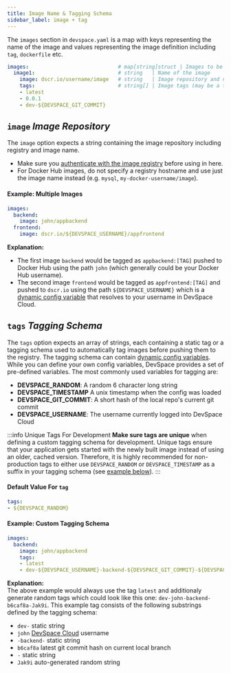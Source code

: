 ```yaml
---
title: Image Name & Tagging Schema
sidebar_label: image + tag
---
```


The `images` section in `devspace.yaml` is a map with keys representing the name of the image and values representing the image definition including `tag`, `dockerfile` etc.
```yaml
images:                             # map[string]struct | Images to be built and pushed
  image1:                           # string   | Name of the image
    image: dscr.io/username/image   # string   | Image repository and name 
    tags:                           # string[] | Image tags (may be a tagging schema with variables)
    - latest
    - 0.0.1
    - dev-${DEVSPACE_GIT_COMMIT}
```

## `image` *Image Repository*
The `image` option expects a string containing the image repository including registry and image name. 

- Make sure you [authenticate with the image registry](../../configuration/images/basics.mdx#authentication-registry) before using in here.
- For Docker Hub images, do not specify a registry hostname and use just the image name instead (e.g. `mysql`, `my-docker-username/image`).

#### Example: Multiple Images
```yaml
images:
  backend:
    image: john/appbackend
  frontend:
    image: dscr.io/${DEVSPACE_USERNAME}/appfrontend
```
**Explanation:**
- The first image `backend` would be tagged as `appbackend:[TAG]` pushed to Docker Hub using the path `john` (which generally could be your Docker Hub username).
- The second image `frontend` would be tagged as `appfrontend:[TAG]` and pushed to `dscr.io` using the path `${DEVSPACE_USERNAME}` which is a [dynamic config variable](../../configuration/variables/basics.mdx) that resolves to your username in DevSpace Cloud. 


## `tags` *Tagging Schema*
The `tags` option expects an array of strings, each containing a static tag or a tagging schema used to automatically tag images before pushing them to the registry. The tagging schema can contain [dynamic config variables](../../configuration/variables/basics.mdx). While you can define your own config variables, DevSpace provides a set of pre-defined variables. The most commonly used variables for tagging are:
- **DEVSPACE_RANDOM**: A random 6 character long string
- **DEVSPACE_TIMESTAMP** A unix timestamp when the config was loaded
- **DEVSPACE_GIT_COMMIT**: A short hash of the local repo's current git commit
- **DEVSPACE_USERNAME**: The username currently logged into DevSpace Cloud

:::info Unique Tags For Development
**Make sure tags are unique** when defining a custom tagging schema for development. Unique tags ensure that your application gets started with the newly built image instead of using an older, cached version. Therefore, it is highly recommended for non-production tags to either use `DEVSPACE_RANDOM` or `DEVSPACE_TIMESTAMP` as a suffix in your tagging schema (see [example below](#example-custom-tagging-schema)).
:::

#### Default Value For `tag`
```yaml
tags: 
- ${DEVSPACE_RANDOM}
```

#### Example: Custom Tagging Schema
```yaml
images:
  backend:
    image: john/appbackend
    tags: 
    - latest
    - dev-${DEVSPACE_USERNAME}-backend-${DEVSPACE_GIT_COMMIT}-${DEVSPACE_RANDOM}
```
**Explanation:**  
The above example would always use the tag `latest` and additionaly generate random tags which could look like this one: `dev-john-backend-b6caf8a-Jak9i`. This example tag consists of the following substrings defined by the tagging schema:
- `dev-` static string 
- `john` [DevSpace Cloud](https://devspace.cloud/docs/introduction) username
- `-backend-` static string 
- `b6caf8a` latest git commit hash on current local branch
- `-` static string
- `Jak9i` auto-generated random string
